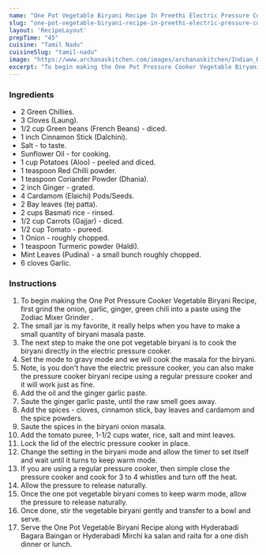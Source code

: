 ---
name: "One Pot Vegetable Biryani Recipe In Preethi Electric Pressure Cooker"
slug: "one-pot-vegetable-biryani-recipe-in-preethi-electric-pressure-cooker"
layout: 'RecipeLayout'
prepTime: "45"
cuisine: "Tamil Nadu"
cuisineSlug: "tamil-nadu"
image: "https://www.archanaskitchen.com/images/archanaskitchen/Indian_Rice/Preethi_Electric_Pressure_Cooker_One_Dish_Vegetable_Biryani_Recipe_Video-1.jpg"
excerpt: "To begin making the One Pot Pressure Cooker Vegetable Biryani Recipe, first grind the onion, garlic, ginger, green chili into a paste using the Zodiac Mixer Grinder "
---

### Ingredients

- 2 Green Chillies.
- 3 Cloves (Laung).
- 1/2 cup Green beans (French Beans) - diced.
- 1 inch Cinnamon Stick (Dalchini).
- Salt - to taste.
- Sunflower Oil - for cooking.
- 1 cup Potatoes (Aloo) - peeled and diced.
- 1 teaspoon Red Chilli powder.
- 1 teaspoon Coriander Powder (Dhania).
- 2 inch Ginger - grated.
- 4 Cardamom (Elaichi) Pods/Seeds.
- 2 Bay leaves (tej patta).
- 2 cups Basmati rice - rinsed.
- 1/2 cup Carrots (Gajjar) - diced.
- 1/2 cup Tomato - pureed.
- 1 Onion - roughly chopped.
- 1 teaspoon Turmeric powder (Haldi).
- Mint Leaves (Pudina) - a small bunch roughly chopped.
- 6 cloves Garlic.

### Instructions

1. To begin making the One Pot Pressure Cooker Vegetable Biryani Recipe, first grind the onion, garlic, ginger, green chili into a paste using the Zodiac Mixer Grinder .
1. The small jar is my favorite, it really helps when you have to make a small quantity of biryani masala paste.
1. The next step to make the one pot vegetable biryani is to cook the biryani directly in the electric pressure cooker.
1. Set the mode to gravy mode and we will cook the masala for the biryani.
1. Note, is you don't have the electric pressure cooker, you can also make the pressure cooker biryani recipe using a regular pressure cooker and it will work just as fine.
1. Add the oil and the ginger garlic paste.
1. Saute the ginger garlic paste, until the raw smell goes away.
1. Add the spices - cloves, cinnamon stick, bay leaves and cardamom and the spice powders.
1. Saute the spices in the biryani onion masala.
1. Add the tomato puree, 1-1/2 cups water, rice, salt and mint leaves.
1. Lock the lid of the electric pressure cooker in place.
1. Change the setting in the biryani mode and allow the timer to set itself and wait until it turns to keep warm mode.
1. If you are using a regular pressure cooker, then simple close the pressure cooker and cook for 3 to 4 whistles and turn off the heat.
1. Allow the pressure to release naturally.
1. Once the one pot vegetable biryani comes to keep warm mode, allow the pressure to release naturally.
1. Once done, stir the vegetable biryani gently and transfer to a bowl and serve.
1. Serve the One Pot Vegetable Biryani Recipe along with Hyderabadi Bagara Baingan or Hyderabadi Mirchi ka salan and raita for a one dish dinner or lunch.
